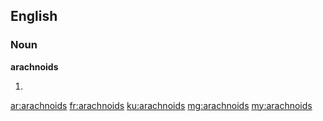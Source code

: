 ==English==

===Noun===
'''arachnoids'''

# {{plural of|arachnoid}}

[[ar:arachnoids]]
[[fr:arachnoids]]
[[ku:arachnoids]]
[[mg:arachnoids]]
[[my:arachnoids]]